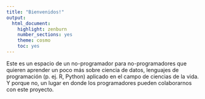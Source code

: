 ```yaml
---
title: "Bienvenidos!"
output: 
  html_document: 
    highlight: zenburn
    number_sections: yes
    theme: cosmo
    toc: yes
---
```


Este es un espacio de un no-programador para no-programadores que quieren aprender un poco más sobre ciencia de datos, lenguajes de programación (p. ej. R, Python) aplicado en el campo de ciencias de la vida. Y porque no, un lugar en donde los programadores pueden colaborarnos con este proyecto.